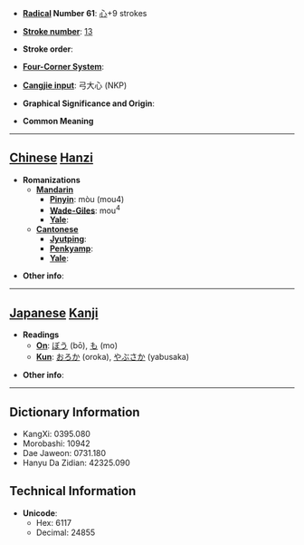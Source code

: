 * '''[[Wiktionary:Chinese radical index| Radical]] Number 61''': [[Wiktionary:Chinese radical index 心|心]]+9 strokes

* '''[[Wiktionary:Chinese total strokes index|Stroke number]]''': [[Wiktionary:Chinese total strokes index 13|13]]

* '''Stroke order''': 

* '''[[Wiktionary:Chinese four corner index|Four-Corner System]]''': 

* '''[[Wiktionary:Chinese Cangjie index|Cangjie input]]''': 弓大心 (NKP)

* '''Graphical Significance and Origin''': 

* '''Common Meaning'''

----

== [[Chinese]] [[Hanzi]] ==

* '''Romanizations'''
** '''[[Mandarin]]'''
*** '''[[Pinyin]]''': mòu (mou4)
*** '''[[Wade-Giles]]''': mou<sup>4</sup>
*** '''[[Yale]]''': 
** '''[[Cantonese]]'''
*** '''[[Jyutping]]''':
*** '''[[Penkyamp]]''': 
*** '''[[Yale]]''': 

* '''Other info''': 

----

== [[Japanese]] [[Kanji]] ==

* '''Readings'''
** '''[[On]]''': [[ぼう]] (bō), [[も]] (mo)
** '''[[Kun]]''': [[おろか]] (oroka), [[やぶさか]] (yabusaka)

* '''Other info''':  

----

== Dictionary Information ==

* KangXi: 0395.080
* Morobashi: 10942
* Dae Jaweon: 0731.180
* Hanyu Da Zidian: 42325.090

== Technical Information ==

* '''Unicode''':
** Hex: 6117
** Decimal: 24855
